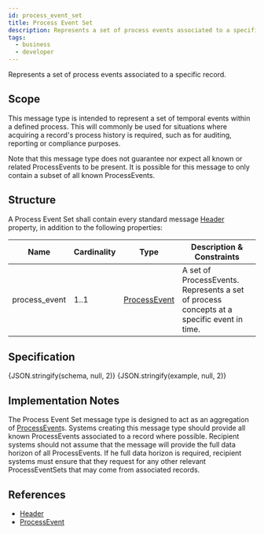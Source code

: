 ```yaml
---
id: process_event_set
title: Process Event Set
description: Represents a set of process events associated to a specific record
tags:
  - business
  - developer
---
```




Represents a set of process events associated to a specific record.

## Scope

This message type is intended to represent a set of temporal events within a defined process. This will commonly be
used for situations where acquiring a record's process history is required, such as for auditing, reporting or
compliance purposes.

Note that this message type does not guarantee nor expect all known or related ProcessEvents to be present. It is
possible for this message to only contain a subset of all known ProcessEvents.

## Structure

A Process Event Set shall contain every standard message [Header](../data/header#structure) property, in addition to
the following properties:

| Name | Cardinality | Type | Description & Constraints |
| --- | --- | --- | --- |
| process_event | 1..1 | [ProcessEvent](../resource/process_event) | A set of ProcessEvents. Represents a set of process concepts at a specific event in time. |

## Specification

<Tabs queryString="tab">
  <TabItem value="schema" label="Schema" default>
    <JSONSchemaViewer
      resolverOptions={generateResolverOptions({ "remote": true })}
      schema={schema}
      viewerOptions={{ showExamples: true }}
    />
  </TabItem>
  <TabItem value="source" label="Source">
    <CodeBlock language="json" showLineNumbers>
      {JSON.stringify(schema, null, 2)}
    </CodeBlock>
  </TabItem>
  <TabItem value="example" label="Example">
    <CodeBlock language="json" showLineNumbers>
      {JSON.stringify(example, null, 2)}
    </CodeBlock>
  </TabItem>
</Tabs>

## Implementation Notes

The Process Event Set message type is designed to act as an aggregation of [ProcessEvent](../resource/process_event)s. Systems creating this message type should provide all known ProcessEvents associated to a record where possible. Recipient systems should not assume that the message will provide the full data horizon of all ProcessEvents. If he full data horizon is required, recipient systems must ensure that they request for any other relevant ProcessEventSets that may come from associated records.

## References

- [Header](../data/header)
- [ProcessEvent](../resource/process_event)
